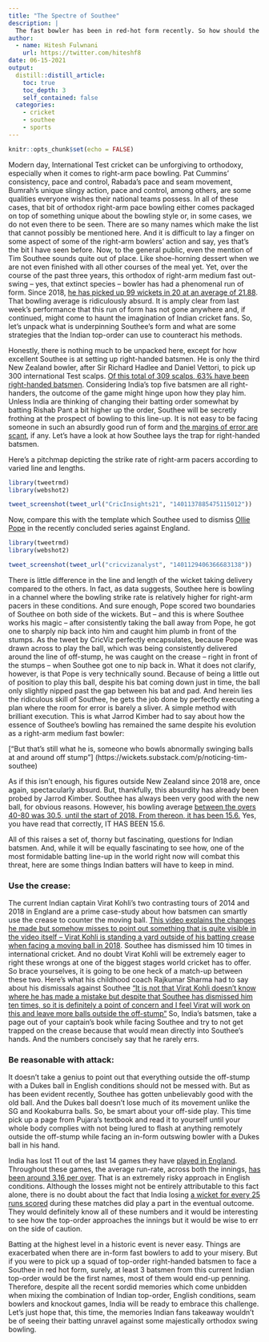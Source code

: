 ```yaml
---
title: "The Spectre of Southee"
description: |
  The fast bowler has been in red-hot form recently. So how should the Indian top-order plan to combat him in English conditions?
author:
  - name: Hitesh Fulwnani
    url: https://twitter.com/hiteshf8
date: 06-15-2021
output:
  distill::distill_article:
    toc: true
    toc_depth: 3
    self_contained: false
  categories:
    - cricket 
    - southee
    - sports
---
```



```r
knitr::opts_chunk$set(echo = FALSE)
```

 Modern day, International Test cricket can be unforgiving to orthodoxy, especially when it comes to right-arm pace bowling. Pat Cummins’ consistency, pace and control, Rabada’s pace and seam movement, Bumrah’s unique slingy action, pace and control, among others, are some qualities everyone wishes their national teams possess. In all of these cases, that bit of orthodox right-arm pace bowling either comes packaged on top of something unique about the bowling style or, in some cases, we do not even there to be seen. There are so many names which make the list that cannot possibly be mentioned here. And it is difficult to lay a finger on some aspect of some of the right-arm bowlers’ action and say, yes that’s the bit I have seen before. Now, to the general public, even the mention of Tim Southee sounds quite out of place. Like shoe-horning dessert when we are not even finished with all other courses of the meal yet.  Yet, over the course of the past three years, this orthodox of right-arm medium fast out-swing – yes, that extinct species – bowler has had a phenomenal run of form. Since 2018, [he has picked up 99 wickets in 20 at an average of 21.88](https://twitter.com/timwig/status/1401173599256518659). That bowling average is ridiculously absurd. It is amply clear from last week’s performance that this run of form has not gone anywhere and, if continued, might come to haunt the imagination of Indian cricket fans. So, let’s unpack what is underpinning Southee’s form and what are some strategies that the Indian top-order can use to counteract his methods.
 
 
 
 
 
  Honestly, there is nothing much to be unpacked here, except for how excellent Southee is at setting up right-handed batsmen. He is only the third New Zealand bowler, after Sir Richard Hadlee and Daniel Vettori, to pick up 300 international Test scalps. [Of this total of 309 scalps, 63% have been right-handed batsmen](https://stats.espncricinfo.com/ci/engine/player/232364.html?class=1;template=results;type=bowling;view=dismissal_summary). Considering India’s top five batsmen are all right-handers, the outcome of the game might hinge upon how they play him. Unless India are thinking of changing their batting order somewhat by batting Rishab Pant a bit higher up the order, Southee will be secretly frothing at the prospect of bowling to this line-up. It is not easy to be facing someone in such an absurdly good run of form and [the margins of error are scant](https://sportscafe.in/cricket/articles/2021/jun/05/tim-southee-and-the-intriguing-art-of-setting-up-batsmen-in-whites), if any. Let's have a look at how Southee lays the trap for right-handed batsmen. 
  
  
  
  
  Here’s a pitchmap depicting the strike rate of right-arm pacers according to varied line and lengths. 



```r
library(tweetrmd)
library(webshot2)

tweet_screenshot(tweet_url("CricInsights21", "1401137885475115012"))

```


Now, compare this with the template which Southee used to dismiss [Ollie Pope](https://www.youtube.com/watch?v=x_idrcWphyY&t=215s) in the recently concluded series against England.

  
   
  
```r
library(tweetrmd)
library(webshot2)

tweet_screenshot(tweet_url("cricvizanalyst", "1401129406366683138"))

```
 
 
 
 There is little difference in the line and length of the wicket taking delivery compared to the others. In fact, as data suggests, Southee here is bowling in a channel where the bowling strike rate is relatively higher for right-arm pacers in these conditions. And sure enough, Pope scored two boundaries of Southee on both side of the wickets. But – and this is where Southee works his magic – after consistently taking the ball away from Pope, he got one to sharply nip back into him and caught him plumb in front of the stumps. As the tweet by CricViz perfectly encapsulates, because Pope was drawn across to play the ball, which was being consistently delivered around the line of off-stump, he was caught on the crease – right in front of the stumps – when Southee got one to nip back in. What it does not clarify, however, is that Pope is very technically sound. Because of being a little out of position to play this ball, despite his bat coming down just in time, the ball only slightly nipped past the gap between his bat and pad. And herein lies the ridiculous skill of Southee, he gets the job done by perfectly executing a plan where the room for error is barely a sliver. A simple method with brilliant execution. This is what Jarrod Kimber had to say about how the essence of Southee’s bowling has remained the same despite his evolution as a right-arm medium fast bowler: 


   [“But that’s still what he is, someone who bowls abnormally swinging balls at and around off stump”] (https://wickets.substack.com/p/noticing-tim-southee)
   
   
As if this isn’t enough, his figures outside New Zealand since 2018 are, once again, spectacularly absurd. But, thankfully, this absurdity has already been probed by Jarrod Kimber. Southee has always been very good with the new ball, for obvious reasons. However, his bowling average [between the overs 40-80 was 30.5, until the start of 2018. From thereon, it has been 15.6.](https://wickets.substack.com/p/noticing-tim-southee) Yes, you have read that correctly, IT HAS BEEN 15.6. 


All of this raises a set of, thorny but fascinating, questions for Indian batsmen. And, while it will be equally fascinating to see how, one of the most formidable batting line-up in the world right now will combat this threat, here are some things Indian batters will have to keep in mind. 



### Use the crease: 


The current Indian captain Virat Kohli’s two contrasting tours of 2014 and 2018 in England are a prime case-study about how batsmen can smartly use the crease to counter the moving ball. [This video explains the changes he made but somehow misses to point out something that is quite visible in the video itself – Virat Kohli is standing a yard outside of his batting crease when facing a moving ball in 2018](https://www.youtube.com/watch?v=2Hl4JL-NBso). Southee has dismissed him 10 times in international cricket. And no doubt Virat Kohli will be extremely eager to right these wrongs at one of the biggest stages world cricket has to offer. So brace yourselves, it is going to be one heck of a match-up between these two.
Here’s what his childhood coach Rajkumar Sharma had to say about his dismissals against Southee
["It is not that Virat Kohli doesn't know where he has made a mistake but despite that Southee has dismissed him ten times, so it is definitely a point of concern and I feel Virat will work on this and leave more balls outside the off-stump"](https://www.hindustantimes.com/cricket/tim-southee-has-dismissed-him-ten-times-virat-kohli-s-coach-on-one-point-of-concern-for-india-captain-ahead-of-wtc-final-101623145495475.html) 
 So, India’s batsmen, take a page out of your captain’s book while facing Southee and try to not get trapped on the crease because that would mean directly into Southee’s hands. And the numbers concisely say that he rarely errs. 

### Be reasonable with attack: 


It doesn’t take a genius to point out that everything outside the off-stump with a Dukes ball in English conditions should not be messed with. But as has been evident recently, Southee has gotten unbelievably good with the old ball. And the Dukes ball doesn’t lose much of its movement unlike the SG and Kookaburra balls. So, be smart about your off-side play. This time pick up a page from Pujara’s textbook and read it to yourself until your whole body complies with not being lured to flash at anything remotely outside the off-stump while facing an in-form outswing bowler with a Dukes ball in his hand. 

India has lost 11 out of the last 14 games they have [played in England](https://www.cricxtasy.com/india-wtc-india-take-cue-from-englands-failings-back-your-instincts-but-also-focus-on-defence/). Throughout these games, the average run-rate, across both the innings, [has been around 3.16 per over](https://www.cricxtasy.com/india-wtc-india-take-cue-from-englands-failings-back-your-instincts-but-also-focus-on-defence/). That is an extremely risky approach in English conditions. Although the losses might not be entirely attributable to this fact alone, there is no doubt about the fact that India losing [a wicket for every 25 runs scored](https://www.cricxtasy.com/india-wtc-india-take-cue-from-englands-failings-back-your-instincts-but-also-focus-on-defence/) during these matches did play a part in the eventual outcome. They would definitely know all of these numbers and it would be interesting to see how the top-order approaches the innings but it would be wise to err on the side of caution. 





Batting at the highest level in a historic event is never easy. Things are exacerbated when there are in-form fast bowlers to add to your misery. But if you were to pick up a squad of top-order right-handed batsmen to face a Southee in red hot form, surely, at least 3 batsmen from this current Indian top-order would be the first names, most of them would end-up penning. Therefore, despite all the recent sordid memories which come unbidden when mixing the combination of Indian top-order, English conditions, seam bowlers and knockout games, India will be ready to embrace this challenge. Let’s just hope that, this time, the memories Indian fans takeaway wouldn’t be of seeing their batting unravel against some majestically orthodox swing bowling. 



   
   
   
   
   
   

